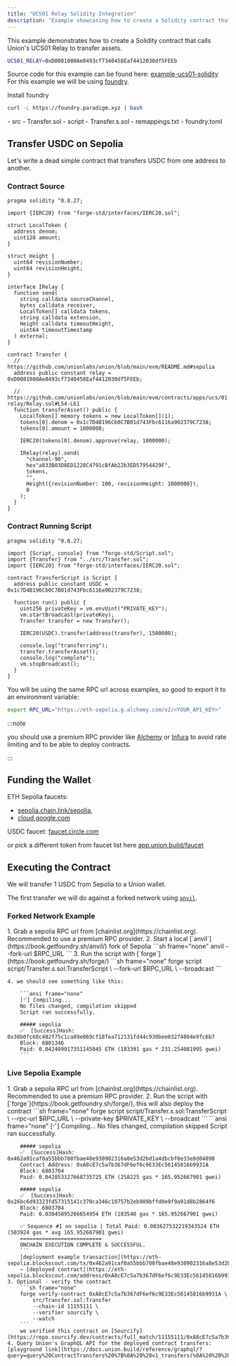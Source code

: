 ```yaml
---
title: "UCS01 Relay Solidity Integration"
description: "Example showcasing how to create a Solidity contract that leverages UCS01 Relay to execute cross-chain assets transfer."
---
```



This example demonstrates how to create a Solidity contract that calls Union's UCS01 Relay to transfer assets.

```sh frame="none"
UCS01_RELAY=0xD0081080Ae8493cf7340458Eaf4412030df5FEEb
```

Source code for this example can be found here: [example-ucs01-solidity](https://github.com/unionlabs/example-ucs01-solidity)
For this example we will be using [foundry](https://book.getfoundry.sh/getting-started/installation).

Install foundry

```sh frame="none"
curl -L https://foundry.paradigm.xyz | bash
```

<FileTree>
- src
  - Transfer.sol
- script
  - Transfer.s.sol
- remappings.txt
- foundry.toml
</FileTree>

## Transfer USDC on Sepolia

Let's write a dead simple contract that transfers USDC from one address to another.

### Contract Source

```solidity title="src/Transfer.sol"
pragma solidity ^0.8.27;

import {IERC20} from "forge-std/interfaces/IERC20.sol";

struct LocalToken {
  address denom;
  uint128 amount;
}

struct Height {
  uint64 revisionNumber;
  uint64 revisionHeight;
}

interface IRelay {
  function send(
    string calldata sourceChannel,
    bytes calldata receiver,
    LocalToken[] calldata tokens,
    string calldata extension,
    Height calldata timeoutHeight,
    uint64 timeoutTimestamp
  ) external;
}

contract Transfer {
  // https://github.com/unionlabs/union/blob/main/evm/README.md#sepolia
  address public constant relay = 0xD0081080Ae8493cf7340458Eaf4412030df5FEEb;

  // https://github.com/unionlabs/union/blob/main/evm/contracts/apps/ucs/01-relay/Relay.sol#L54-L61
  function transferAsset() public {
    LocalToken[] memory tokens = new LocalToken[](1);
    tokens[0].denom = 0x1c7D4B196Cb0C7B01d743Fbc6116a902379C7238;
    tokens[0].amount = 1000000;

    IERC20(tokens[0].denom).approve(relay, 1000000);

    IRelay(relay).send(
      "channel-90",
      hex"a833B03D8ED1228C4791cBfAb22b3ED57954429F",
      tokens,
      "",
      Height({revisionNumber: 100, revisionHeight: 1000000}),
      0
    );
  }
}
```

### Contract Running Script

```solidity title="script/Transfer.s.sol"
pragma solidity ^0.8.27;

import {Script, console} from "forge-std/Script.sol";
import {Transfer} from "../src/Transfer.sol";
import {IERC20} from "forge-std/interfaces/IERC20.sol";

contract TransferScript is Script {
  address public constant USDC = 0x1c7D4B196Cb0C7B01d743Fbc6116a902379C7238;

  function run() public {
    uint256 privateKey = vm.envUint("PRIVATE_KEY");
    vm.startBroadcast(privateKey);
    Transfer transfer = new Transfer();

    IERC20(USDC).transfer(address(transfer), 1500000);

    console.log("transferring");
    transfer.transferAsset();
    console.log("complete");
    vm.stopBroadcast();
  }
}
```

You will be using the same RPC url across examples, so good to export it to an environment variable:

```sh frame="none"
export RPC_URL="https://eth-sepolia.g.alchemy.com/v2/<YOUR_API_KEY>"
```

:::note

you should use a premium RPC provider like [Alchemy](https://www.alchemy.com/) or [Infura](https://infura.io/) to avoid rate limiting
and to be able to deploy contracts.

:::

## Funding the Wallet

ETH Sepolia faucets:
  - [sepolia.chain.link/sepolia](https://faucets.chain.link/sepolia),
  - [cloud.google.com](https://cloud.google.com/application/web3/faucet/ethereum/sepolia)

USDC faucet: [faucet.circle.com](https://faucet.circle.com)

or pick a different token from faucet list here [app.union.build/faucet](https://app.union.build/faucet)

## Executing the Contract

We will transfer 1 USDC from Sepolia to a Union wallet.

The first transfer we will do against a forked network using [`anvil`](https://book.getfoundry.sh/anvil/).

### Forked Network Example

<Steps>
    1. Grab a sepolia RPC url from [chainlist.org](https://chainlist.org). Recommended to use a premium RPC provider.
    2. Start a local [`anvil`](https://book.getfoundry.sh/anvil/) fork of Sepolia
        ```sh frame="none"
        anvil --fork-url $RPC_URL
        ```
    3. Run the script with [`forge`](https://book.getfoundry.sh/forge/)
        ```sh frame="none"
        forge script script/Transfer.s.sol:TransferScript \
            --fork-url $RPC_URL \
            --broadcast
        ```
    
    4. we should see something like this:

        ```ansi frame="none"
        [⠊] Compiling...
        No files changed, compilation skipped
        Script ran successfully.

        ##### sepolia
        ✅  [Success]Hash: 0x38b0fc68c482f75c1ca89e069cf18fea712131fd44c930bee03274804e9fc6b7
        Block: 6801346
        Paid: 0.042409917351145045 ETH (183391 gas * 231.254081995 gwei)
        ```
</Steps>

### Live Sepolia Example

<Steps>
    1. Grab a sepolia RPC url from [chainlist.org](https://chainlist.org). Recommended to use a premium RPC provider.
    2. Run the script with [`forge`](https://book.getfoundry.sh/forge/), this will also deploy the contract
        ```sh frame="none"
        forge script script/Transfer.s.sol:TransferScript \
            --rpc-url $RPC_URL \
            --private-key $PRIVATE_KEY \
            --broadcast
        ```
        ```ansi frame="none"
        [⠊] Compiling...
        No files changed, compilation skipped
        Script ran successfully.

        ##### sepolia
        ✅  [Success]Hash: 0x462a91caf0a55bbb708fbae48e930902316a8e53d2bd1a4dbcbf0e33e8d04898
        Contract Address: 0xA8cE7c5a7b367dF6ef6c9E33Ec56145816b9931A
        Block: 6803704
        Paid: 0.042853127668735725 ETH (258225 gas * 165.952667901 gwei)

        ##### sepolia
        ✅  [Success]Hash: 0x26bc6d93323fd57315141c370ca346c10757b2eb989bffd0e9f9a91d8b2864f6
        Block: 6803704
        Paid: 0.03045895266654954 ETH (183540 gas * 165.952667901 gwei)

        ✅ Sequence #1 on sepolia | Total Paid: 0.083627532219343524 ETH (503924 gas * avg 165.952667901 gwei)
        ==========================
        ONCHAIN EXECUTION COMPLETE & SUCCESSFUL.
        ```
        [deployment example transaction](https://eth-sepolia.blockscout.com/tx/0x462a91caf0a55bbb708fbae48e930902316a8e53d2bd1a4dbcbf0e33e8d04898)
        – [deployed contract](https://eth-sepolia.blockscout.com/address/0xA8cE7c5a7b367dF6ef6c9E33Ec56145816b9931A)
    3. Optional - verify the contract
        ```sh frame="none"
        forge verify-contract 0xA8cE7c5a7b367dF6ef6c9E33Ec56145816b9931A \
            src/Transfer.sol:Transfer
            --chain-id 11155111 \
            --verifier sourcify \
            --watch
        ```
        we verified this contract on [Sourcify](https://repo.sourcify.dev/contracts/full_match/11155111/0xA8cE7c5a7b367dF6ef6c9E33Ec56145816b9931A/sources/src/)
    4. Query Union's GraphQL API for the deployed contract transfers: [playground link](https://docs.union.build/reference/graphql/?query=query%20ContractTransfers%20%7B%0A%20%20v1_transfers(%0A%20%20%20%20where%3A%20%7B%0A%20%20%20%20%20%20sender%3A%20%7B%0A%20%20%20%20%20%20%20%20_like%3A%20%220xA8cE7c5a7b367dF6ef6c9E33Ec56145816b9931A%22%0A%20%20%20%20%20%20%7D%0A%20%20%20%20%7D%0A%20%20)%20%7B%0A%20%20%20%20sender%0A%20%20%20%20source_chain_id%0A%20%20%20%20source_timestamp%0A%20%20%20%20source_port_id%0A%20%20%20%20source_channel_id%0A%20%20%20%20source_block_hash%0A%20%20%20%20source_connection_id%0A%20%20%20%20source_transaction_hash%0A%0A%20%20%20%20receiver%0A%20%20%20%20destination_chain_id%0A%20%20%20%20destination_timestamp%0A%20%20%20%20destination_port_id%0A%20%20%20%20destination_channel_id%0A%20%20%20%20destination_block_hash%0A%20%20%20%20destination_connection_id%0A%20%20%20%20destination_transaction_hash%0A%20%20%7D%0A%7D)
</Steps>
